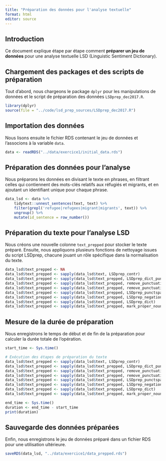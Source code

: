 ```yaml
---
title: "Préparation des données pour l'analyse textuelle"
format: html
editor: source
---
```


## Introduction

Ce document explique étape par étape comment **préparer un jeu de données** pour une analyse textuelle LSD (Linguistic Sentiment Dictionary).

## Chargement des packages et des scripts de préparation

Tout d'abord, nous chargeons le package `dplyr` pour les manipulations de données et le script de préparation des données `LSDprep_dec2017.R`.

```r
library(dplyr)
source(file = "../code/lsd_prep_sources/LSDprep_dec2017.R")
```

## Importation des données

Nous lisons ensuite le fichier RDS contenant le jeu de données et l'associons à la variable `data`.

```r
data <- readRDS("../data/exercice1/initial_data.rds")
```

## Préparation des données pour l'analyse

Nous préparons les données en divisant le texte en phrases, en filtrant celles qui contiennent des mots-clés relatifs aux réfugiés et migrants, et en ajoutant un identifiant unique pour chaque phrase.

```r
data_lsd <- data %>%
    tidytext::unnest_sentences(text, text) %>%
    filter(grepl('refugee|refugees|migrant|migrants', text)) %>%
    ungroup() %>%
    mutate(id_sentence = row_number())
```

## Préparation du texte pour l'analyse LSD

Nous créons une nouvelle colonne `text_prepped` pour stocker le texte préparé. Ensuite, nous appliquons plusieurs fonctions de nettoyage issues du script LSDprep, chacune jouant un rôle spécifique dans la normalisation du texte.

```r
data_lsd$text_prepped <- NA
data_lsd$text_prepped <- sapply(data_lsd$text, LSDprep_contr)
data_lsd$text_prepped <- sapply(data_lsd$text_prepped, LSDprep_dict_punct)
data_lsd$text_prepped <- sapply(data_lsd$text_prepped, remove_punctuation_from_acronyms)
data_lsd$text_prepped <- sapply(data_lsd$text_prepped, remove_punctuation_from_abbreviations)
data_lsd$text_prepped <- sapply(data_lsd$text_prepped, LSDprep_punctspace)
data_lsd$text_prepped <- sapply(data_lsd$text_prepped, LSDprep_negation)
data_lsd$text_prepped <- sapply(data_lsd$text_prepped, LSDprep_dict)
data_lsd$text_prepped <- sapply(data_lsd$text_prepped, mark_proper_nouns)
```

## Mesure de la durée de préparation

Nous enregistrons le temps de début et de fin de la préparation pour calculer la durée totale de l'opération.

```r
start_time <- Sys.time()

# Exécution des étapes de préparation du texte
data_lsd$text_prepped <- sapply(data_lsd$text, LSDprep_contr)
data_lsd$text_prepped <- sapply(data_lsd$text_prepped, LSDprep_dict_punct)
data_lsd$text_prepped <- sapply(data_lsd$text_prepped, remove_punctuation_from_acronyms)
data_lsd$text_prepped <- sapply(data_lsd$text_prepped, remove_punctuation_from_abbreviations)
data_lsd$text_prepped <- sapply(data_lsd$text_prepped, LSDprep_punctspace)
data_lsd$text_prepped <- sapply(data_lsd$text_prepped, LSDprep_negation)
data_lsd$text_prepped <- sapply(data_lsd$text_prepped, LSDprep_dict)
data_lsd$text_prepped <- sapply(data_lsd$text_prepped, mark_proper_nouns)

end_time <- Sys.time()
duration <- end_time - start_time
print(duration)
```

## Sauvegarde des données préparées

Enfin, nous enregistrons le jeu de données préparé dans un fichier RDS pour une utilisation ultérieure.

```r
saveRDS(data_lsd, "../data/exercice1/data_prepped.rds")
```
